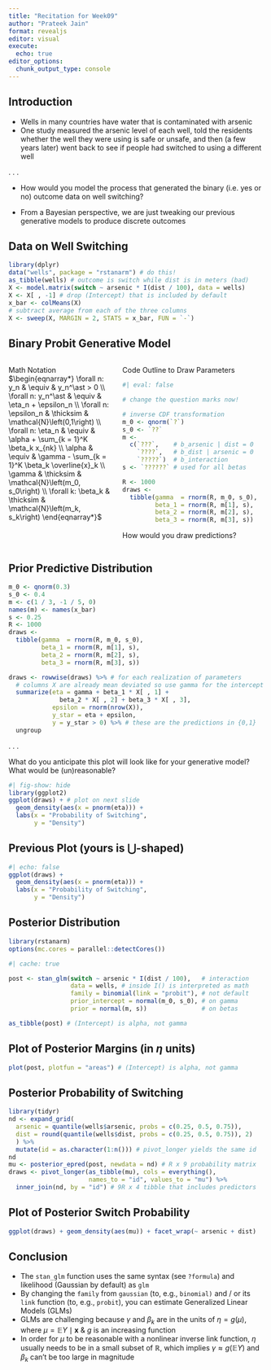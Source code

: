 ```yaml
---
title: "Recitation for Week09"
author: "Prateek Jain"
format: revealjs
editor: visual
execute: 
  echo: true
editor_options: 
  chunk_output_type: console
---
```


## Introduction

```{=html}
<script type="text/x-mathjax-config">
MathJax.Hub.Register.StartupHook("TeX Jax Ready",function () {
  MathJax.Hub.Insert(MathJax.InputJax.TeX.Definitions.macros,{
    cancel: ["Extension","cancel"],
    bcancel: ["Extension","cancel"],
    xcancel: ["Extension","cancel"],
    cancelto: ["Extension","cancel"]
  });
});
</script>
```
-   Wells in many countries have water that is contaminated with arsenic
-   One study measured the arsenic level of each well, told the residents whether the well they were using is safe or unsafe, and then (a few years later) went back to see if people had switched to using a different well

. . .

-   How would you model the process that generated the binary (i.e. yes or no) outcome data on well switching?

-   From a Bayesian perspective, we are just tweaking our previous generative models to produce discrete outcomes

## Data on Well Switching

```r
library(dplyr)
data("wells", package = "rstanarm") # do this!
as_tibble(wells) # outcome is switch while dist is in meters (bad)
X <- model.matrix(switch ~ arsenic * I(dist / 100), data = wells)
X <- X[ , -1] # drop (Intercept) that is included by default
x_bar <- colMeans(X)
# subtract average from each of the three columns
X <- sweep(X, MARGIN = 2, STATS = x_bar, FUN = `-`)
```

## Binary Probit Generative Model

::: columns
::: {.column width="42%"}
Math Notation $\begin{eqnarray*} \forall n: y_n & \equiv & y_n^\ast > 0 \\ \forall n: y_n^\ast & \equiv & \eta_n + \epsilon_n \\ \forall n: \epsilon_n & \thicksim & \mathcal{N}\left(0,1\right) \\ \forall n: \eta_n & \equiv & \alpha + \sum_{k = 1}^K \beta_k x_{nk} \\ \alpha & \equiv & \gamma - \sum_{k = 1}^K \beta_k \overline{x}_k \\ \gamma & \thicksim & \mathcal{N}\left(m_0, s_0\right) \\ \forall k: \beta_k & \thicksim & \mathcal{N}\left(m_k, s_k\right) \end{eqnarray*}$
:::

::: {.column width="58%"}
::: fragment
Code Outline to Draw Parameters

```r
#| eval: false

# change the question marks now!

# inverse CDF transformation
m_0 <- qnorm(`?`) 
s_0 <- `??`
m <- 
  c(`???`,    # b_arsenic | dist = 0
    `????`,   # b_dist | arsenic = 0
    `?????`)  # b_interaction
s <- `??????` # used for all betas

R <- 1000
draws <- 
  tibble(gamma  = rnorm(R, m_0, s_0),
         beta_1 = rnorm(R, m[1], s),
         beta_2 = rnorm(R, m[2], s),
         beta_3 = rnorm(R, m[3], s))
```

How would you draw predictions?
:::
:::
:::

## Prior Predictive Distribution

```r
m_0 <- qnorm(0.3)
s_0 <- 0.4
m <- c(1 / 3, -1 / 5, 0)
names(m) <- names(x_bar)
s <- 0.25
R <- 1000
draws <- 
  tibble(gamma  = rnorm(R, m_0, s_0),
         beta_1 = rnorm(R, m[1], s),
         beta_2 = rnorm(R, m[2], s),
         beta_3 = rnorm(R, m[3], s))
```

```r
draws <- rowwise(draws) %>% # for each realization of parameters
  # columns X are already mean deviated so use gamma for the intercept
  summarize(eta = gamma + beta_1 * X[ , 1] +
              beta_2 * X[ , 2] + beta_3 * X[ , 3],
            epsilon = rnorm(nrow(X)),
            y_star = eta + epsilon,
            y = y_star > 0) %>% # these are the predictions in {0,1} 
  ungroup
```

. . .

What do you anticipate this plot will look like for your generative model? What would be (un)reasonable?

```r
#| fig-show: hide
library(ggplot2)
ggplot(draws) + # plot on next slide
  geom_density(aes(x = pnorm(eta))) +
  labs(x = "Probability of Switching",
       y = "Density")
```

## Previous Plot (yours is $\bigcup$-shaped)

```r
#| echo: false
ggplot(draws) + 
  geom_density(aes(x = pnorm(eta))) +
  labs(x = "Probability of Switching",
       y = "Density")  
```

## Posterior Distribution

```r
library(rstanarm)
options(mc.cores = parallel::detectCores())
```

```r
#| cache: true

post <- stan_glm(switch ~ arsenic * I(dist / 100),   # interaction  
                 data = wells, # inside I() is interpreted as math
                 family = binomial(link = "probit"), # not default
                 prior_intercept = normal(m_0, s_0), # on gamma
                 prior = normal(m, s))               # on betas

as_tibble(post) # (Intercept) is alpha, not gamma
```

## Plot of Posterior Margins (in $\eta$ units)

```r
plot(post, plotfun = "areas") # (Intercept) is alpha, not gamma
```

## Posterior Probability of Switching

```r
library(tidyr)
nd <- expand_grid(
  arsenic = quantile(wells$arsenic, probs = c(0.25, 0.5, 0.75)),
  dist = round(quantile(wells$dist, probs = c(0.25, 0.5, 0.75)), 2)
  ) %>% 
  mutate(id = as.character(1:n())) # pivot_longer yields the same id
nd
mu <- posterior_epred(post, newdata = nd) # R x 9 probability matrix
draws <- pivot_longer(as_tibble(mu), cols = everything(), 
                      names_to = "id", values_to = "mu") %>% 
  inner_join(nd, by = "id") # 9R x 4 tibble that includes predictors
```

## Plot of Posterior Switch Probability

```r
ggplot(draws) + geom_density(aes(mu)) + facet_wrap(~ arsenic + dist)
```

## Conclusion

-   The `stan_glm` function uses the same syntax (see `?formula`) and likelihood (Gaussian by default) as `glm`
-   By changing the `family` from `gaussian` (to, e.g., `binomial)` and / or its `link` function (to, e.g., `probit`), you can estimate Generalized Linear Models (GLMs)
-   GLMs are challenging because $\gamma$ and $\beta_k$ are in the units of $\eta = g\left(\mu\right)$, where $\mu = \mathbb{E}Y \mid \mathbf{x}$ & $g$ is an increasing function
-   In order for $\mu$ to be reasonable with a nonlinear inverse link function, $\eta$ usually needs to be in a small subset of $\mathbb{R}$, which implies $\gamma \approx g\left(\mathbb{E}Y\right)$ and $\beta_k$ can't be too large in magnitude
